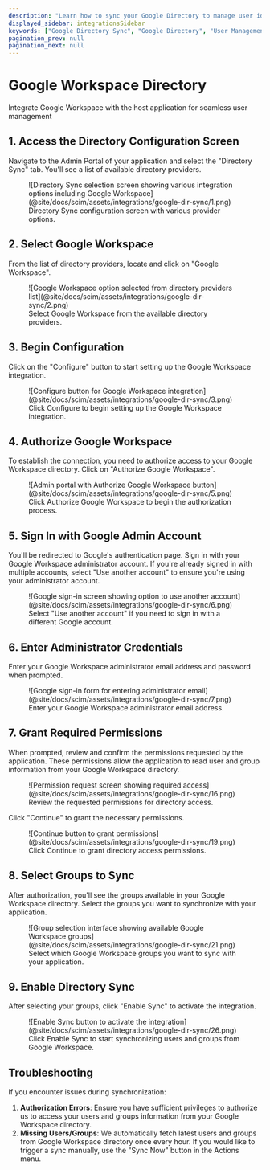 ```yaml
---
description: "Learn how to sync your Google Directory to manage user identities and access control."
displayed_sidebar: integrationsSidebar
keywords: ["Google Directory Sync", "Google Directory", "User Management", "Access Control", "Identity Management"]
pagination_prev: null
pagination_next: null
---
```


# Google Workspace Directory

<Subtitle>Integrate Google Workspace with the host application for seamless user management</Subtitle>

## 1. Access the Directory Configuration Screen

Navigate to the Admin Portal of your application and select the "Directory Sync" tab. You'll see a list of available directory providers.

<figure>
  ![Directory Sync selection screen showing various integration options including Google Workspace](@site/docs/scim/assets/integrations/google-dir-sync/1.png)
  <figcaption>Directory Sync configuration screen with various provider options.</figcaption>
</figure>

## 2. Select Google Workspace

From the list of directory providers, locate and click on "Google Workspace".

<figure>
  ![Google Workspace option selected from directory providers list](@site/docs/scim/assets/integrations/google-dir-sync/2.png)
  <figcaption>Select Google Workspace from the available directory providers.</figcaption>
</figure>

## 3. Begin Configuration

Click on the "Configure" button to start setting up the Google Workspace integration.

<figure>
  ![Configure button for Google Workspace integration](@site/docs/scim/assets/integrations/google-dir-sync/3.png)
  <figcaption>Click Configure to begin setting up the Google Workspace integration.</figcaption>
</figure>

## 4. Authorize Google Workspace

To establish the connection, you need to authorize access to your Google Workspace directory. Click on "Authorize Google Workspace".

<figure>
  ![Admin portal with Authorize Google Workspace button](@site/docs/scim/assets/integrations/google-dir-sync/5.png)
  <figcaption>Click Authorize Google Workspace to begin the authorization process.</figcaption>
</figure>

## 5. Sign In with Google Admin Account

You'll be redirected to Google's authentication page. Sign in with your Google Workspace administrator account. If you're already signed in with multiple accounts, select "Use another account" to ensure you're using your administrator account.

<figure>
  ![Google sign-in screen showing option to use another account](@site/docs/scim/assets/integrations/google-dir-sync/6.png)
  <figcaption>Select "Use another account" if you need to sign in with a different Google account.</figcaption>
</figure>

## 6. Enter Administrator Credentials

Enter your Google Workspace administrator email address and password when prompted.

<figure>
  ![Google sign-in form for entering administrator email](@site/docs/scim/assets/integrations/google-dir-sync/7.png)
  <figcaption>Enter your Google Workspace administrator email address.</figcaption>
</figure>

## 7. Grant Required Permissions

When prompted, review and confirm the permissions requested by the application. These permissions allow the application to read user and group information from your Google Workspace directory.

<figure>
  ![Permission request screen showing required access](@site/docs/scim/assets/integrations/google-dir-sync/16.png)
  <figcaption>Review the requested permissions for directory access.</figcaption>
</figure>

Click "Continue" to grant the necessary permissions.

<figure>
  ![Continue button to grant permissions](@site/docs/scim/assets/integrations/google-dir-sync/19.png)
  <figcaption>Click Continue to grant directory access permissions.</figcaption>
</figure>

## 8. Select Groups to Sync

After authorization, you'll see the groups available in your Google Workspace directory. Select the groups you want to synchronize with your application.

<figure>
  ![Group selection interface showing available Google Workspace groups](@site/docs/scim/assets/integrations/google-dir-sync/21.png)
  <figcaption>Select which Google Workspace groups you want to sync with your application.</figcaption>
</figure>

## 9. Enable Directory Sync

After selecting your groups, click "Enable Sync" to activate the integration.

<figure>
  ![Enable Sync button to activate the integration](@site/docs/scim/assets/integrations/google-dir-sync/26.png)
  <figcaption>Click Enable Sync to start synchronizing users and groups from Google Workspace.</figcaption>
</figure>

## Troubleshooting

If you encounter issues during synchronization:

1. **Authorization Errors**: Ensure you have sufficient privileges to authorize us to access your users and groups information from your Google Workspace directory.
2. **Missing Users/Groups**: We automatically fetch latest users and groups from Google Workspace directory once every hour. If you would like to trigger a sync manually, use the "Sync Now" button in the Actions menu.
